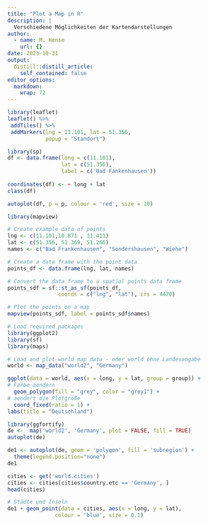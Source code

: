 ```yaml
---
title: "Plot a Map in R"
description: |
  Verschiedene Möglichkeiten der Kartendarstellungen
author:
  - name: M. Hense
    url: {}
date: 2023-10-31
output:
  distill::distill_article:
    self_contained: false
editor_options: 
  markdown: 
    wrap: 72
---
```


```r
library(leaflet) 
leaflet() %>%  
 addTiles() %>%  
 addMarkers(lng = 11.101, lat = 51.356, 
            popup = "Standort")
```

```r
library(sp)
df <- data.frame(long = c(11.101),
                 lat = c(51.356),
                 label = c('Bad Fankenhausen'))
                
coordinates(df) <- ~ long + lat
class(df)

```
```r
autoplot(df, p = p, colour = 'red', size = 10)
```

```r
library(mapview) 

# Create example data of points 
lng <- c(11.101,10.871 , 11.411) 
lat <- c(51.356, 51.369, 51.266) 
names <- c("Bad Frankenhausen", "Sondershausen", "Wiehe") 

# Create a data frame with the point data 
points_df <- data.frame(lng, lat, names) 

# Convert the data frame to a spatial points data frame 
points_sdf = sf::st_as_sf(points_df, 
				coords = c("lng", "lat"), crs = 4470) 

# Plot the points on a map 
mapview(points_sdf, label = points_sdf$names)
```




```r
# Load required packages
library(ggplot2)
library(sf)
library(maps)

# Load and plot world map data - oder world ohne Landesangabe
world <- map_data("world2", "Germany")

ggplot(data = world, aes(x = long, y = lat, group = group)) +
# Farbe aendern  
  geom_polygon(fill = "grey", color = "grey1") +
# aendert die Plotgröße  
  coord_fixed(ratio = 1) +
labs(title = "Deutschland")

```


```r
library(ggfortify)
de <-  map('world2', 'Germany', plot = FALSE, fill = TRUE)
autoplot(de)
```

```r
de1 <- autoplot(de, geom = 'polygon', fill = 'subregion') + 
  theme(legend.position="none")
de1
```


```r
cities <- get('world.cities')
cities <- cities[cities$country.etc == 'Germany', ]
head(cities)
```

```r
# Städte und Inseln 
de1 + geom_point(data = cities, aes(x = long, y = lat),
               colour = 'blue', size = 0.1)
```